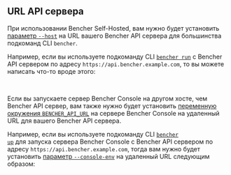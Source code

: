 
## URL API сервера

При использовании Bencher Self-Hosted,
вам нужно будет установить [параметр `--host`][host option]
на URL вашего Bencher API сервера
для большинства подкоманд CLI `bencher`.

Например, если вы используете подкоманду CLI <code><a href="/ru/docs/explanation/bencher-run/">bencher run</a></code>
с Bencher API сервером по адресу `https://api.bencher.example.com`,
то вы можете написать что-то вроде этого:

<BencherRunCode />

<br />

Если вы запускаете сервер Bencher Console на другом хосте, чем Bencher API сервер,
вам также нужно будет установить [переменную окружения `BENCHER_API_URL`][bencher api url environment variable]
на сервере Bencher Console на удаленный URL для вашего Bencher API сервера.

Например, если вы используете подкоманду CLI <code><a href="/ru/docs/reference/bencher-compose/#bencher-up">bencher up</a></code>
для запуска сервера Bencher Console с Bencher API сервером по адресу `https://api.bencher.example.com`,
тогда вам нужно будет установить [параметр `--console-env`][console env option] на удаленный URL следующим образом:

<BencherUpCode />

[host option]: /ru/docs/explanation/bencher-run/#--host-url
[bencher api url environment variable]: /ru/docs/reference/console-config/
[console env option]: /ru/docs/reference/bencher-compose/#--console-env-key_value